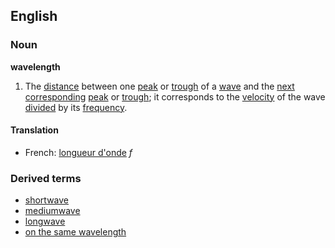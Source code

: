 ==English==
===Noun===
'''wavelength'''
#The [[distance]] between one [[peak]] or [[trough]] of a [[wave]] and the [[next]] [[corresponding]] [[peak]] or [[trough]]; it corresponds to the [[velocity]] of the wave [[divided]] by its [[frequency]].
====Translation====
*French: [[longueur d'onde]] ''f''
===Derived terms===
*[[shortwave]]
*[[mediumwave]]
*[[longwave]]
*[[on the same wavelength]]